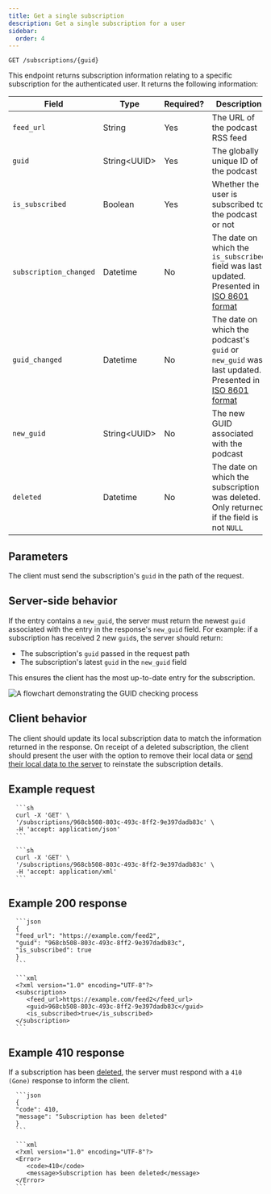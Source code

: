 ```yaml
---
title: Get a single subscription
description: Get a single subscription for a user
sidebar:
  order: 4
---
```



<CoreAction />

```
GET /subscriptions/{guid}
```

This endpoint returns subscription information relating to a specific subscription for the authenticated user. It returns the following information:

| Field                  | Type           | Required? | Description                                                                                           |
| ---------------------- | -------------- | --------- | ----------------------------------------------------------------------------------------------------- |
| `feed_url`             | String         | Yes       | The URL of the podcast RSS feed                                                                       |
| `guid`                 | String\<UUID\> | Yes       | The globally unique ID of the podcast                                                                 |
| `is_subscribed`        | Boolean        | Yes       | Whether the user is subscribed to the podcast or not                                                  |
| `subscription_changed` | Datetime       | No        | The date on which the `is_subscribed` field was last updated. Presented in [ISO 8601 format]          |
| `guid_changed`         | Datetime       | No        | The date on which the podcast's `guid` or `new_guid` was last updated. Presented in [ISO 8601 format] |
| `new_guid`             | String\<UUID\> | No        | The new GUID associated with the podcast                                                              |
| `deleted`              | Datetime       | No        | The date on which the subscription was deleted. Only returned if the field is not `NULL`              |

## Parameters

The client must send the subscription's `guid` in the path of the request.

## Server-side behavior

If the entry contains a `new_guid`, the server must return the newest `guid` associated with the entry in the response's `new_guid` field. For example: if a subscription has received 2 new `guid`s, the server should return:

- The subscription's `guid` passed in the request path
- The subscription's latest `guid` in the `new_guid` field

This ensures the client has the most up-to-date entry for the subscription.

![A flowchart demonstrating the GUID checking process](@assets/diagrams/subscriptions/check_guid.svg)

## Client behavior

The client should update its local subscription data to match the information returned in the response. On receipt of a deleted subscription, the client should present the user with the option to remove their local data or [send their local data to the server](/specs/subscriptions/add-new) to reinstate the subscription details.

## Example request

<Tabs>
   <TabItem label="JSON">

      ```sh
      curl -X 'GET' \
      '/subscriptions/968cb508-803c-493c-8ff2-9e397dadb83c' \
      -H 'accept: application/json'
      ```

   </TabItem>
   <TabItem label="XML">

      ```sh
      curl -X 'GET' \
      '/subscriptions/968cb508-803c-493c-8ff2-9e397dadb83c' \
      -H 'accept: application/xml'
      ```

   </TabItem>
</Tabs>

## Example 200 response

<Tabs>
   <TabItem label="JSON">

      ```json
      {
      "feed_url": "https://example.com/feed2",
      "guid": "968cb508-803c-493c-8ff2-9e397dadb83c",
      "is_subscribed": true
      }
      ```

   </TabItem>
   <TabItem label="XML">

      ```xml
      <?xml version="1.0" encoding="UTF-8"?>
      <subscription>
         <feed_url>https://example.com/feed2</feed_url>
         <guid>968cb508-803c-493c-8ff2-9e397dadb83c</guid>
         <is_subscribed>true</is_subscribed>
      </subscription>
      ```

   </TabItem>
</Tabs>

## Example 410 response

If a subscription has been [deleted](/specs/subscriptions/delete), the server must respond with a `410 (Gone)` response to inform the client.

<Tabs>
   <TabItem label="JSON">

      ```json
      {
      "code": 410,
      "message": "Subscription has been deleted"
      }
      ```

   </TabItem>
   <TabItem label="XML">

      ```xml
      <?xml version="1.0" encoding="UTF-8"?>
      <Error>
         <code>410</code>
         <message>Subscription has been deleted</message>
      </Error>
      ```

   </TabItem>
</Tabs>

[ISO 8601 format]: https://www.iso.org/iso-8601-date-and-time-format.html
